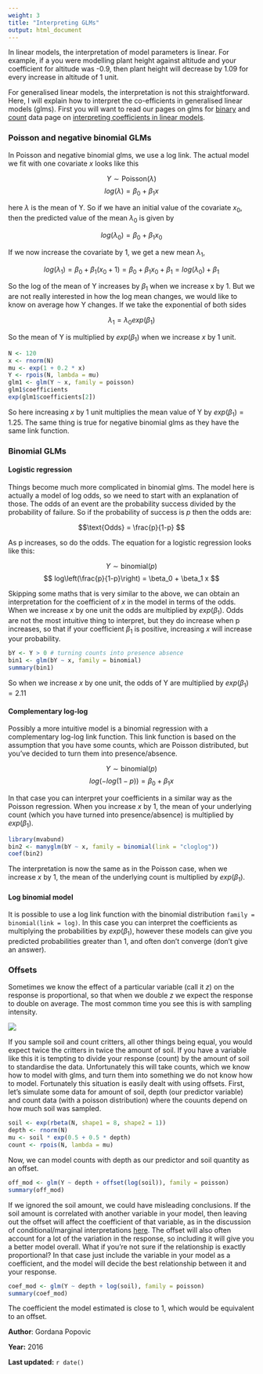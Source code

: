 ```yaml
---
weight: 3
title: "Interpreting GLMs"
output: html_document
---
```

In linear models, the interpretation of model parameters is linear. For example, if a you were modelling plant height against altitude and your coefficient for altitude was -0.9, then plant height will decrease by 1.09 for every increase in altitude of 1 unit.

For generalised linear models, the interpretation is not this straightforward. Here, I will explain how to interpret the co-efficients in generalised linear models (glms). First you will want to read our pages on glms for [binary](/statistics/glm-1/) and [count](/statistics/glm-2/) data page on [interpreting coefficients in linear models](/statistics/interpret-glm-coeffs/).
  

### Poisson and negative binomial GLMs
 
In Poisson and negative binomial glms, we use a log link. The actual model we fit with one covariate $x$ looks like this

$$ Y \sim \text{Poisson} (\lambda) $$
$$  log(\lambda) = \beta_0 + \beta_1 x $$

here $\lambda$ is the mean of Y. So if we have an initial value of the covariate $x_0$, then the predicted value of the mean $\lambda_0$ is given by 

$$  log(\lambda_0) = \beta_0 + \beta_1 x_0 $$

If we now increase the covariate by 1, we get a new mean $\lambda_1$,

$$  log(\lambda_1) = \beta_0 + \beta_1 (x_0 +1) = \beta_0 + \beta_1 x_0 +\beta_1 = log(\lambda_0) + \beta_1$$

So the log of the mean of Y increases by $\beta_1$ when we increase x by 1. But we are not really interested in how the log mean changes, we would like to know on average how Y changes. If we take the exponential of both sides 

$$  \lambda_1 = \lambda_0 exp(\beta_1)$$

So the mean of Y is multiplied by $exp( \beta_1 )$ when we increase $x$ by 1 unit.

```r
N <- 120
x <- rnorm(N)
mu <- exp(1 + 0.2 * x)
Y <- rpois(N, lambda = mu)
glm1 <- glm(Y ~ x, family = poisson)
glm1$coefficients
exp(glm1$coefficients[2])
```

So here increasing $x$ by 1 unit multiplies the mean value of Y by $exp( \beta_1 ) = 1.25$. The same thing is true for negative binomial glms as they have the same link function.
  

### Binomial GLMs
 
#### Logistic regression
 
Things become much more complicated in binomial glms. The model here is actually a model of log odds, so we need to start with an explanation of those. The odds of an event are the probability success divided by the probability of failure. So if the probability of success is $p$ then the odds are:

$$\text{Odds} = \frac{p}{1-p} $$

As p increases, so do the odds. The equation for a logistic regression looks like this:

$$ Y \sim \text{binomial} (p) $$
$$  log\left(\frac{p}{1-p}\right)  =  \beta_0 + \beta_1 x $$

Skipping some maths that is very similar to the above, we can obtain an interpretation for the coefficient of $x$ in the model in terms of the odds. When we increase $x$ by one unit the odds are multiplied by $exp( \beta_1 )$. Odds are not the most intuitive thing to interpret, but they do increase when p increases, so that if your coefficient $\beta_1$ is positive, increasing $x$ will increase your probability. 

```r
bY <- Y > 0 # turning counts into presence absence
bin1 <- glm(bY ~ x, family = binomial)
summary(bin1)
```
So when we increase $x$ by one unit, the odds of Y are multiplied by $exp( \beta_1 ) = 2.11$
  

#### Complementary log-log
 
Possibly a more intuitive model is a binomial regression with a complementary log-log link function. This link function is based on the assumption that you have some counts, which are Poisson distributed, but you've decided to turn them into presence/absence. 

$$ Y \sim \text{binomial} (p) $$
$$  log(-log(1-p)) = \beta_0 + \beta_1 x $$

In that case you can interpret your coefficients in a similar way as the Poisson regression. When you increase $x$ by 1, the mean of your underlying count (which you have turned into presence/absence) is multiplied by $exp( \beta_1 )$.  

```r
library(mvabund)
bin2 <- manyglm(bY ~ x, family = binomial(link = "cloglog"))
coef(bin2)
```

The interpretation is now the same as in the Poisson case, when we increase $x$ by 1, the mean of the underlying count is multiplied by $exp( \beta_1 )$.
  

#### Log binomial model
 
It is possible to use a log link function with the binomial distribution `family = binomial(link = log)`. In this case you can interpret the coefficients as multiplying the probabilities by $exp( \beta_1 )$, however these models can give you predicted probabilities greater than 1, and often don't converge (don't give an answer).
  

### Offsets
 
Sometimes we know the effect of a particular variable (call it $z$) on the response is proportional, so that when we double $z$ we expect the response to double on average. The most common time you see this is with sampling intensity. 

![](glm_coefficients_image.jpg)

If you sample soil and count critters, all other things being equal, you would expect twice the critters in twice the amount of soil. If you have a variable like this it is tempting to divide your response (count) by the amount of soil to standardise the data. Unfortunately this will take counts, which we know how to model with glms, and turn them into something we do not know how to model. Fortunately this situation is easily dealt with using offsets. First, let's simulate some data for amount of soil, depth (our predictor variable) and count data (with a poisson distribution) where the couunts depend on how much soil was sampled.

```r
soil <- exp(rbeta(N, shape1 = 8, shape2 = 1))
depth <- rnorm(N)
mu <- soil * exp(0.5 + 0.5 * depth)
count <- rpois(N, lambda = mu)
```

Now, we can model counts with depth as our predictor and soil quantity as an offset.

```r
off_mod <- glm(Y ~ depth + offset(log(soil)), family = poisson)
summary(off_mod)
```

If we ignored the soil amount, we could have misleading conclusions. If the soil amount is correlated with another variable in your model, then leaving out the offset will affect the coefficient of that variable, as in the discussion of conditional/marginal interpretations [here](/statistics/how-to-interpret-linear-models/). The offset will also often account for a lot of the variation in the response, so including it will give you a better model overall. What if you're not sure if the relationship is exactly proportional? In that case just include the variable in your model as a coefficient, and the model will decide the best relationship between it and your response. 

```r
coef_mod <- glm(Y ~ depth + log(soil), family = poisson)
summary(coef_mod)
```

The coefficient the model estimated is close to 1, which would be equivalent to an offset.
  

**Author**: Gordana Popovic
 
**Year:** 2016

**Last updated:** `r date()`

